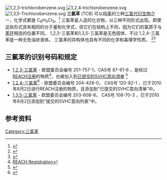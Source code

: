 [[File:1,2,3-trichlorobenzene.svg|thumb]]
[[File:1,2,4-trichlorobenzene.svg|thumb]]
[[File:1,3,5-Trichlorobenzene.svg|thumb]]
'''三氯苯''' (TCB) 可以指[[苯|苯]]的三种[[有机氯化合物|三氯代衍生物]]之一，化学式都是 C<sub>6</sub>H<sub>3</sub>Cl<sub>3</sub>。<ref>{{cite book|title=Trichlorobenzene (all isomers)|pages=332–363|publisher=onlinelibrary.wiley.com|doi=10.1002/3527600418.mb1200248isme0003|chapter=Trichlorobenzene (all isomers) [MAK Value Documentation, 1992]|year=2012|isbn=978-3527600410}}</ref> 三氯苯是人造的化合物，以三种不同形式出现。即使这些形式具有相同的分子量和化学式，但它们在结构上不同，因为它们的氯原子与[[苯环|苯环]]相连的位置不同。 1,2,3-三氯苯和1,3,5-三氯苯是无色固体，不过 1,2,4-三氯苯是一种无色油状液体。 三氯苯的异构体也具有不同的化学和毒理学性质。 <ref>{{cite web|title=Trichlorobenzenes|url=https://www.atsdr.cdc.gov/substances/toxsubstance.asp?toxid=255|publisher=atsdr.cdc.gov|accessdate=8 June 2017|archive-date=2021-01-26|archive-url=https://web.archive.org/web/20210126213828/https://www.atsdr.cdc.gov/substances/toxsubstance.asp?toxid=255}}</ref><ref>{{cite encyclopedia|authors=U. Beck, E. Löser|encyclopedia=Ullmann's Encyclopedia of Industrial Chemistry|year=2012|publisher=Wiley-VCH|place=Weinheim|doi=10.1002/14356007.o06_o03|isbn=978-3527306732|chapter=Chlorinated Benzenes and Other Nucleus-Chlorinated Aromatic Hydrocarbons}}</ref>

== 三氯苯的识别号码和规定 ==
* [[1,2,3-三氯苯|1,2,3-三氯苯]] - 欧盟委员会编号 201-757-1，CAS号 87-61-6 ，是经过[[关于化学品注册、评估、许可和限制法案|REACH注册]]的物质<ref>[[关于化学品注册、评估、许可和限制法案|REACH Registration]]</ref>，也被加入到[https://watchdog.ecomole.com/lists.html#submitted_intentions 已提交的SVHC意向清单] {{Wayback|url=https://watchdog.ecomole.com/lists.html#submitted_intentions |date=20171109191527 }}<ref>{{Cite web |url=https://watchdog.ecomole.com/lists.html#submitted_intentions |title=Submitted SVHC Intentions List |access-date=2020-11-07 |archive-date=2017-11-09 |archive-url=https://web.archive.org/web/20171109191527/https://watchdog.ecomole.com/lists.html#submitted_intentions }}</ref>
* [[1,2,4-三氯苯|1,2,4-三氯苯]]<ref>{{cite web|title=1,2,4-Trichlorobenzene|url=http://www.sigmaaldrich.com/catalog/product/sial/296104?lang=en&region=RU&gclid=Cj0KEQjw6-PJBRCO_br1qoOB4LABEiQAEkqcVXtTT19vBkapZ82miez-pD7x9dFSRoYYxD29OmqhI_IaAiAb8P8HAQ|website=[[Sigma_Aldrich|Sigma Aldrich]]|publisher=sigmaaldrich.com|accessdate=8 June 2017}}</ref> - 欧盟委员会编号  204-428-0， CAS号 120-82-1 ，已于2010年8月2日进行REACH注册的物质，且添加到“已提交的SVHC意向清单”中。
* [[1,3,5-三氯苯|1,3,5-三氯苯]] - 欧盟委员会编号 203-608-6， CAS号 108-70-3 ，已于2010年8月2日添加到“提交的SVHC意向列表”中。

==参考资料==
{{Reflist}}

[[Category:三氯苯|Category:三氯苯]]